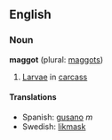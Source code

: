 ==English==
===Noun===
'''maggot''' (plural: [[maggots]])

# [[Larvae]] in [[carcass]]

====Translations====
*Spanish: [[gusano]] ''m''
*Swedish: [[likmask]]